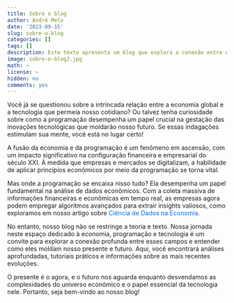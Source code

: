 ```yaml
---
title: Sobre o blog
author: André Melo
date: '2023-09-15'
slug: sobre-o-blog
categories: []
tags: []
description: Este texto apresenta um blog que explora a conexão entre economia, programação e tecnologia, convidando os leitores a explorar análises, tutoriais e insights relevantes para o mundo digital atual.
image: sobre-o-blog2.jpg
math: ~
license: ~
hidden: no
comments: yes
---
```


<style type="text/css">
a#rgamer-link {
    color: #016dea; /* Cor do texto no modo light */
    text-decoration: none;
}

a#rgamer-link:hover {
    color: #014ba0; /* Cor do texto quando o mouse passar por cima no modo light */
}

/* ---------------------------------------------------------- */  

/* Estilos para o link no modo dark */
[data-scheme="dark"] a#rgamer-link {
    color: #5bc0be; /* Cor do texto no modo dark */
}

[data-scheme="dark"] a#rgamer-link:hover {
    color: #7eecea; /* Cor do texto quando o mouse passar por cima no modo dark */
}
</style>

<!--more-->

Você já se questionou sobre a intrincada relação entre a economia global e a tecnologia que permeia nosso cotidiano? Ou talvez tenha curiosidade sobre como a programação desempenha um papel crucial na gestação das inovações tecnológicas que moldarão nosso futuro. Se essas indagações estimulam sua mente, você está no lugar certo!

A fusão da economia e da programação é um fenômeno em ascensão, com um impacto significativo na configuração financeira e empresarial do século XXI. À medida que empresas e mercados se digitalizam, a habilidade de aplicar princípios econômicos por meio da programação se torna vital.

Mas onde a programação se encaixa nisso tudo? Ela desempenha um papel fundamental na análise de dados econômicos. Com a coleta massiva de informações financeiras e econômicas em tempo real, as empresas agora podem empregar algoritmos avançados para extrair insights valiosos, como exploramos em nosso artigo sobre <a href="https://drewmelo.github.io/blogr/p/ciencia-de-dados-na-economia/" id="rgamer-link" target="_blank">Ciência de Dados na Economia</a>.

No entanto, nosso blog não se restringe a teoria e texto. Nossa jornada neste espaço dedicado à economia, programação e tecnologia é um convite para explorar a conexão profunda entre esses campos e entender como eles moldam nosso presente e futuro. Aqui, você encontrará análises aprofundadas, tutoriais práticos e informações sobre as mais recentes evoluções.

O presente é o agora, e o futuro nos aguarda enquanto desvendamos as complexidades do universo econômico e o papel essencial da tecnologia nele. Portanto, seja bem-vindo ao nosso blog!
